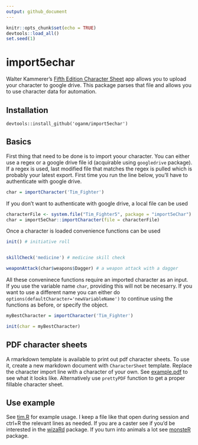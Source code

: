 ```yaml
---
output: github_document
---
```

```r
knitr::opts_chunk$set(echo = TRUE)
devtools::load_all()
set.seed(1)
```

# import5echar

Walter Kammerer's [Fifth Edition Character Sheet](https://play.google.com/store/apps/details?id=com.wgkammerer.testgui.basiccharactersheet.app&hl=en) app allows you to upload your character to google drive. This package parses that file and allows you to use character data for automation.

## Installation

```
devtools::install_github('oganm/import5echar')
```

## Basics

First thing that need to be done is to import yoour character. You can either use a regex or a google drive file id (acquirable using `googledrive` package). If a regex is used, last modified file that matches the regex is pulled which is probably your latest export. First time you run the line below, you'll have to authenticate with google drive.

```r
char = importCharacter('Tim_Fighter')
```

If you don't want to authenticate with google drive, a local file can be used

```r
characterFile <- system.file("Tim_Fighter5", package = "import5eChar")
char = import5eChar::importCharacter(file = characterFile)
```

Once a character is loaded convenience functions can be used

```r
init() # initiative roll


skillCheck('medicine') # medicine skill check

weaponAttack(char$weapons$Dagger) # a weapon attack with a dagger

```

All these conveninece functions require an imported character as an input. If you use the variable name `char`, providing this will not be necesarry. If you want to use a different name you can either do `options(defaultCharacter='newVariableName')` to continue using the functions as before, or specify the object.

```r
myBestCharacter = importCharacter('Tim_Fighter')

init(char = myBestCharacter)
```

## PDF character sheets

A rmarkdown template is available to print out pdf character sheets. To use it, create a new markdown document with `CharacterSheet` template. Replace the character import line with a character of your own. See [example.pdf](inst/skeleton.pdf) to see what it looks like. Alternatively use `prettyPDF` function to get a proper fillable character sheet.

## Use example

See [tim.R](tim.R) for example usage. I keep a file like that open during session and ctrl+R the relevant lines as needed. If you are a caster see if you'd be interested in the [wizaRd](https://github.com/oganm/wizaRd) package. If you turn into animals a lot see [monsteR](https://github.com/oganm/monsteR) package.
